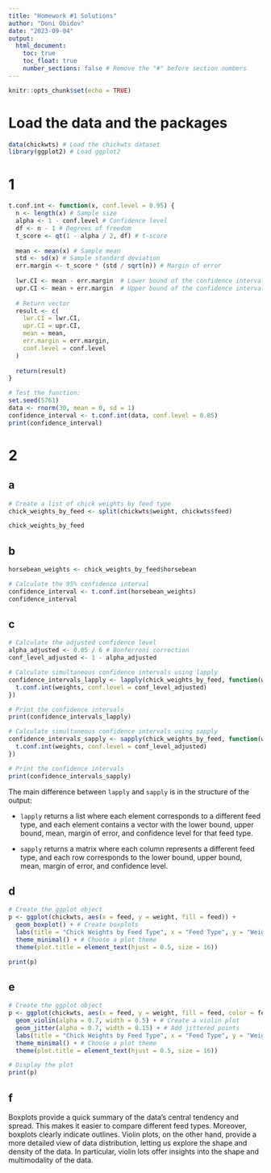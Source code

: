 ---
title: "Homework #1 Solutions"
author: "Doni Obidov"
date: "2023-09-04"
output: 
  html_document:
    toc: true
    toc_float: true
    number_sections: false # Remove the "#" before section numbers
---

```{r setup, include=FALSE}
knitr::opts_chunk$set(echo = TRUE)
```

# Load the data and the packages
```{r}
data(chickwts) # Load the chickwts dataset
library(ggplot2) # Load ggplot2
```

# 1
```{r}
t.conf.int <- function(x, conf.level = 0.95) {
  n <- length(x) # Sample size
  alpha <- 1 - conf.level # Confidence level
  df <- n - 1 # Degrees of freedom
  t_score <- qt(1 - alpha / 2, df) # t-score
  
  mean <- mean(x) # Sample mean
  std <- sd(x) # Sample standard deviation
  err.margin <- t_score * (std / sqrt(n)) # Margin of error
  
  lwr.CI <- mean - err.margin  # Lower bound of the confidence interval
  upr.CI <- mean + err.margin  # Upper bound of the confidence interval
  
  # Return vector
  result <- c(
    lwr.CI = lwr.CI,
    upr.CI = upr.CI,
    mean = mean,
    err.margin = err.margin,
    conf.level = conf.level
  )
  
  return(result)
}
```

```{r}
# Test the function:
set.seed(5761)
data <- rnorm(30, mean = 0, sd = 1)
confidence_interval <- t.conf.int(data, conf.level = 0.85)
print(confidence_interval)
```

# 2

## a
```{r}
# Create a list of chick weights by feed type
chick_weights_by_feed <- split(chickwts$weight, chickwts$feed)

chick_weights_by_feed
```

## b
```{r}
horsebean_weights <- chick_weights_by_feed$horsebean

# Calculate the 95% confidence interval
confidence_interval <- t.conf.int(horsebean_weights)
confidence_interval
```

## c
```{r}
# Calculate the adjusted confidence level
alpha_adjusted <- 0.05 / 6 # Bonferroni correction
conf_level_adjusted <- 1 - alpha_adjusted

# Calculate simultaneous confidence intervals using lapply
confidence_intervals_lapply <- lapply(chick_weights_by_feed, function(weights) {
  t.conf.int(weights, conf.level = conf_level_adjusted)
})

# Print the confidence intervals
print(confidence_intervals_lapply)

# Calculate simultaneous confidence intervals using sapply
confidence_intervals_sapply <- sapply(chick_weights_by_feed, function(weights) {
  t.conf.int(weights, conf.level = conf_level_adjusted)
})

# Print the confidence intervals
print(confidence_intervals_sapply)
```

The main difference between `lapply` and `sapply` is in the structure of the output:

- `lapply` returns a list where each element corresponds to a different feed type, and each element contains a vector with the lower bound, upper bound, mean, margin of error, and confidence level for that feed type.

- `sapply` returns a matrix where each column represents a different feed type, and each row corresponds to the lower bound, upper bound, mean, margin of error, and confidence level.

## d
```{r}
# Create the ggplot object
p <- ggplot(chickwts, aes(x = feed, y = weight, fill = feed)) +
  geom_boxplot() + # Create boxplots
  labs(title = "Chick Weights by Feed Type", x = "Feed Type", y = "Weight (Gram)") + # Add title and axis labels
  theme_minimal() + # Choose a plot theme
  theme(plot.title = element_text(hjust = 0.5, size = 16))

print(p)
```

## e
```{r}
# Create the ggplot object
p <- ggplot(chickwts, aes(x = feed, y = weight, fill = feed, color = feed)) +
  geom_violin(alpha = 0.7, width = 0.5) + # Create a violin plot
  geom_jitter(alpha = 0.7, width = 0.15) + # Add jittered points
  labs(title = "Chick Weights by Feed Type", x = "Feed Type", y = "Weight (Gram)") +  # Add title and axis labels
  theme_minimal() + # Choose a plot theme
  theme(plot.title = element_text(hjust = 0.5, size = 16))

# Display the plot
print(p)
```

## f
Boxplots provide a quick summary of the data's central tendency and spread. This makes it easier to compare different feed types. Moreover, boxplots clearly indicate outlines.
Violin plots, on the other hand, provide a more detailed view of data distribution, letting us explore the shape and density of the data. In particular, violin lots offer insights into the shape and multimodality of the data.